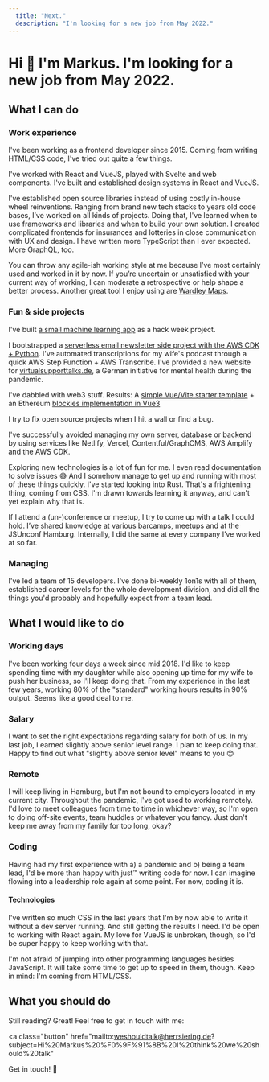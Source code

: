 ```yaml
---
  title: "Next."
  description: "I'm looking for a new job from May 2022."
---
```


# Hi 👋 I'm Markus. I'm looking for a new job from May 2022.

## What I can do

### Work experience

I've been working as a frontend developer since 2015. Coming from writing HTML/CSS code, I've tried out quite a few things.

I've worked with React and VueJS, played with Svelte and web components. I've built and established design systems in React and VueJS.

I've established open source libraries instead of using costly in-house wheel reinventions. Ranging from brand new tech stacks to years old code bases, I’ve worked on all kinds of projects. Doing that, I've learned when to use frameworks and libraries and when to build your own solution. I created complicated frontends for insurances and lotteries in close communication with UX and design. I have written more TypeScript than I ever expected. More GraphQL, too.

You can throw any agile-ish working style at me because I’ve most certainly used and worked in it by now. If you’re uncertain or unsatisfied with your current way of working, I can moderate a retrospective or help shape a better process. Another great tool I enjoy using are [Wardley Maps](https://medium.com/wardleymaps).

### Fun & side projects

I've built [a small machine learning app](https://github.com/HerrBertling/wireframe-to-code) as a hack week project.

I bootstrapped a [serverless email newsletter side project with the AWS CDK + Python](https://github.com/HerrBertling/swing-trading-newsletter-aws-cdk). I've automated transcriptions for my wife's podcast through a quick AWS Step Function + AWS Transcribe. I've provided a new website for [virtualsupporttalks.de](https://www.virtualsupporttalks.de/en/), a German initiative for mental health during the pandemic.

I've dabbled with web3 stuff. Results: A [simple Vue/Vite starter template](https://github.com/HerrBertling/simple-vite-eth) + an Ethereum [blockies implementation in Vue3](https://github.com/HerrBertling/vue-blockies)

I try to fix open source projects when I hit a wall or find a bug.

I've successfully avoided managing my own server, database or backend by using services like Netlify, Vercel, Contentful/GraphCMS, AWS Amplify and the AWS CDK.

Exploring new technologies is a lot of fun for me. I even read documentation to solve issues 😅 And I somehow manage to get up and running with most of these things quickly. I've started looking into Rust. That's a frightening thing, coming from CSS. I'm drawn towards learning it anyway, and can't yet explain why that is.

If I attend a (un-)conference or meetup, I try to come up with a talk I could hold. I’ve shared knowledge at various barcamps, meetups and at the JSUnconf Hamburg. Internally, I did the same at every company I’ve worked at so far.

### Managing

I've led a team of 15 developers. I've done bi-weekly 1on1s with all of them, established career levels for the whole development division, and did all the things you'd probably and hopefully expect from a team lead.

## What I would like to do

### Working days

I've been working four days a week since mid 2018. I'd like to keep spending time with my daughter while also opening up time for my wife to push her business, so I'll keep doing that. From my experience in the last few years, working 80% of the "standard" working hours results in 90% output. Seems like a good deal to me.

### Salary

I want to set the right expectations regarding salary for both of us. In my last job, I earned slightly above senior level range. I plan to keep doing that. Happy to find out what "slightly above senior level" means to you 😊

### Remote

I will keep living in Hamburg, but I'm not bound to employers located in my current city. Throughout the pandemic, I've got used to working remotely. I'd love to meet colleagues from time to time in whichever way, so I'm open to doing off-site events, team huddles or whatever you fancy. Just don't keep me away from my family for too long, okay?

### Coding

Having had my first experience with a) a pandemic and b) being a team lead, I'd be more than happy with just™ writing code for now. I can imagine flowing into a leadership role again at some point. For now, coding it is.

#### Technologies

I've written so much CSS in the last years that I'm by now able to write it without a dev server running. And still getting the results I need. I'd be open to working with React again. My love for VueJS is unbroken, though, so I'd be super happy to keep working with that.

I'm not afraid of jumping into other programming languages besides JavaScript. It will take some time to get up to speed in them, though. Keep in mind: I'm coming from HTML/CSS.

## What you should do

Still reading? Great! Feel free to get in touch with me:

<a
  class="button"
  href="mailto&#x3A;weshouldtalk@herrsiering.de?subject=Hi%20Markus%20%F0%9F%91%8B%20I%20think%20we%20should%20talk"
>
  Get in touch! 📨
</a>
